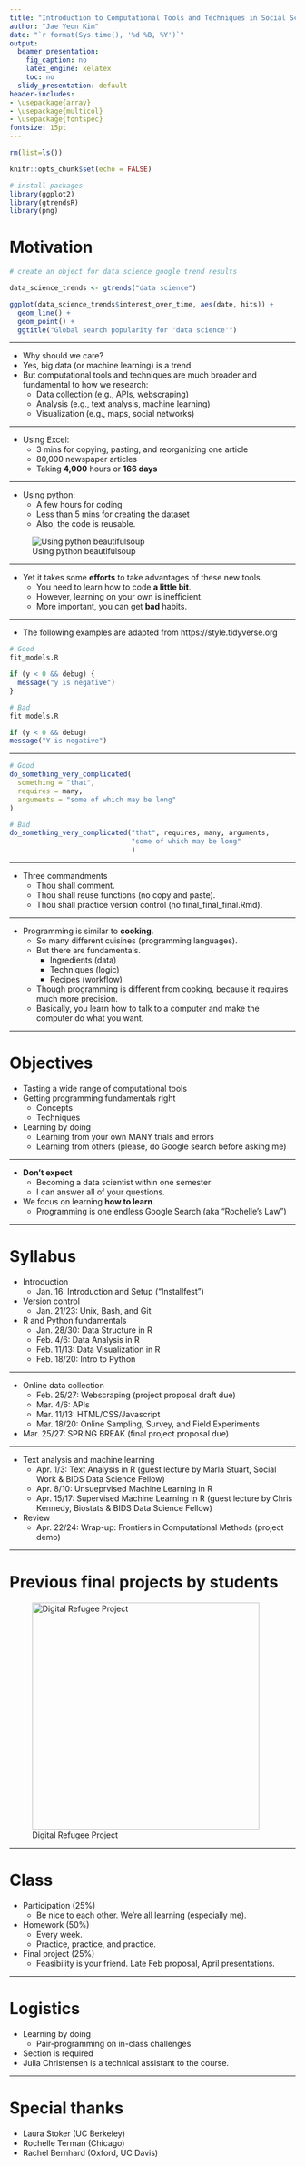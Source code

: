 ```yaml
---
title: "Introduction to Computational Tools and Techniques in Social Science"
author: "Jae Yeon Kim"
date: "`r format(Sys.time(), '%d %B, %Y')`"
output:
  beamer_presentation:
    fig_caption: no
    latex_engine: xelatex
    toc: no
  slidy_presentation: default
header-includes:
- \usepackage{array}
- \usepackage{multicol}
- \usepackage{fontspec}
fontsize: 15pt
---
```


```r
rm(list=ls())

knitr::opts_chunk$set(echo = FALSE)

# install packages 
library(ggplot2)
library(gtrendsR)
library(png)

```

# Motivation 
```r

# create an object for data science google trend results

data_science_trends <- gtrends("data science")

ggplot(data_science_trends$interest_over_time, aes(date, hits)) +
  geom_line() +
  geom_point() +
  ggtitle("Global search popularity for 'data science'") 

```

---

- Why should we care?
- Yes, big data (or machine learning) is a trend. 
- But computational tools and techniques are much broader and fundamental to how we research:
    - Data collection (e.g., APIs, webscraping)
    - Analysis (e.g., text analysis, machine learning)
    - Visualization (e.g., maps, social networks)

--- 

- Using Excel: 
    - 3 mins for copying, pasting, and reorganizing one article 
    - 80,000 newspaper articles 
    - Taking **4,000** hours or **166 days**

---

- Using python: 
    - A few hours for coding 
    - Less than 5 mins for creating the dataset 
    - Also, the code is reusable.
    
![Using python beautifulsoup](/home/jae/Pictures/Python_approach.png)

---

- Yet it takes some **efforts** to take advantages of these new tools. 
    - You need to learn how to code **a little bit**. 
    - However, learning on your own is inefficient. 
    - More important, you can get **bad** habits.

---

* The following examples are adapted from https://style.tidyverse.org 

```r

# Good 
fit_models.R

if (y < 0 && debug) {
  message("y is negative")
}

# Bad
fit models.R

if (y < 0 && debug)
message("Y is negative")

```

--- 

```r

# Good 
do_something_very_complicated(
  something = "that",
  requires = many,
  arguments = "some of which may be long"
)

# Bad 
do_something_very_complicated("that", requires, many, arguments,
                              "some of which may be long"
                              )
```

---

- Three commandments
    - Thou shall comment.
    - Thou shall reuse functions (no copy and paste).
    - Thou shall practice version control (no final_final_final.Rmd).

---

- Programming is similar to **cooking**.
    - So many different cuisines (programming languages).
    - But there are fundamentals. 
        - Ingredients (data)
        - Techniques (logic)
        - Recipes (workflow)
    - Though programming is different from cooking, because it requires much more precision.
    - Basically, you learn how to talk to a computer and make the computer do what you want.

---

# Objectives

- Tasting a wide range of computational tools 
- Getting programming fundamentals right
    - Concepts
    - Techniques 
- Learning by doing
    - Learning from your own MANY trials and errors 
    - Learning from others (please, do Google search before asking me) 

---

- **Don't expect**
    - Becoming a data scientist within one semester 
    - I can answer all of your questions. 
- We focus on learning **how to learn**.
    - Programming is one endless Google Search (aka "Rochelle's Law")

---

# Syllabus

- Introduction
    - Jan. 16: Introduction and Setup ("Installfest")
- Version control
    - Jan. 21/23: Unix, Bash, and Git
- R and Python fundamentals 
    - Jan. 28/30: Data Structure in R
    - Feb. 4/6: Data Analysis in R
    - Feb. 11/13: Data Visualization in R
    - Feb. 18/20: Intro to Python

---

- Online data collection 
    - Feb. 25/27: Webscraping (project proposal draft due)
    - Mar. 4/6: APIs
    - Mar. 11/13: HTML/CSS/Javascript
    - Mar. 18/20: Online Sampling, Survey, and Field Experiments
- Mar. 25/27: SPRING BREAK (final project proposal due)

---

- Text analysis and machine learning
    - Apr. 1/3: Text Analysis in R (guest lecture by Marla Stuart, Social Work & BIDS Data Science Fellow)
    - Apr. 8/10: Unsueprvised Machine Learning in R
    - Apr. 15/17: Supervised Machine Learning in R (guest lecture by Chris Kennedy, Biostats & BIDS Data Science Fellow)
- Review
    - Apr. 22/24: Wrap-up: Frontiers in Computational Methods (project demo)

---

# Previous final projects by students 
![Digital Refugee Project](/home/jae/Pictures/Laura_Melissa.png){width=400px}

---

# Class 

- Participation (25%)
    - Be nice to each other. We're all learning (especially me).
- Homework (50%)
    - Every week. 
    - Practice, practice, and practice.
- Final project (25%)
    - Feasibility is your friend. Late Feb proposal, April presentations.

---

# Logistics

- Learning by doing
    - Pair-programming on in-class challenges
- Section is required
- Julia Christensen is a technical assistant to the course.

---

# Special thanks 
- Laura Stoker (UC Berkeley)
- Rochelle Terman (Chicago)
- Rachel Bernhard (Oxford, UC Davis)
